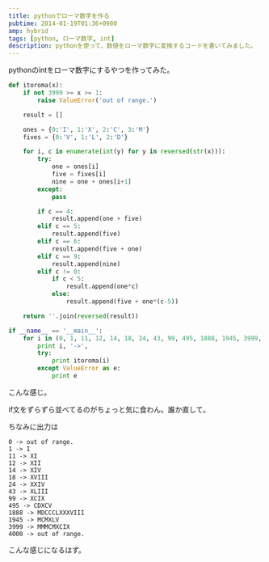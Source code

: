 ```yaml
---
title: pythonでローマ数字を作る
pubtime: 2014-01-19T01:36+0900
amp: hybrid
tags: [python, ローマ数字, int]
description: pythonを使って、数値をローマ数字に変換するコードを書いてみました。
---
```


pythonのintをローマ数字にするやつを作ってみた。
``` python
def itoroma(x):
    if not 3999 >= x >= 1:
        raise ValueError('out of range.')

    result = []

    ones = {0:'I', 1:'X', 2:'C', 3:'M'}
    fives = {0:'V', 1:'L', 2:'D'}

    for i, c in enumerate(int(y) for y in reversed(str(x))):
        try:
            one = ones[i]
            five = fives[i]
            nine = one + ones[i+1]
        except:
            pass

        if c == 4:
            result.append(one + five)
        elif c == 5:
            result.append(five)
        elif c == 6:
            result.append(five + one)
        elif c == 9:
            result.append(nine)
        elif c != 0:
            if c < 5:
                result.append(one*c)
            else:
                result.append(five + one*(c-5))

    return ''.join(reversed(result))

if __name__ == '__main__':
    for i in (0, 1, 11, 12, 14, 18, 24, 43, 99, 495, 1888, 1945, 3999, 4000):
        print i, '->',
        try:
            print itoroma(i)
        except ValueError as e:
            print e
```
こんな感じ。

if文をずらずら並べてるのがちょっと気に食わん。誰か直して。

ちなみに出力は
```
0 -> out of range.
1 -> I
11 -> XI
12 -> XII
14 -> XIV
18 -> XVIII
24 -> XXIV
43 -> XLIII
99 -> XCIX
495 -> CDXCV
1888 -> MDCCCLXXXVIII
1945 -> MCMXLV
3999 -> MMMCMXCIX
4000 -> out of range.
```
こんな感じになるはず。
